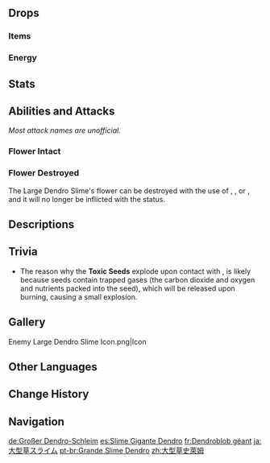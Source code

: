 {{Enemy Infobox
|image    = Enemy Large Dendro Slime.png
|type     = Common Enemies
|family   = Elemental Lifeforms
|group    = Slimes
|location = [[Mondstadt]]<br />[[Liyue]]
|dmgtype  = Physical
|dmgtype2 = Dendro
|weakpoint = no
|ability1 = Invincibility Frames
|ability2 = Healing
|ability3 = Summoning
}}
{{Enemy Intro}}

==Drops==
===Items===
{{Drops Table|type=Slimes (Large)}}

===Energy===
{{Energy Drops
|type  = Dendro
|hp1   = 66
|p1    = 1
|hp2   = 33
|p2    = 1
|hp3   = 0
|o3    = 1
}}

==Stats==
{{Enemy Stats|dendro_res=Immune|hp_ratio=2|atk_ratio=2.8|hp_type=1}}

==Abilities and Attacks==
''Most attack names are unofficial.''
===Flower Intact===
{{Enemy Attacks

|desc_1 = When the large red flower on top of the Large Dendro Slime is intact, it will be inflicted with the {{Dendro}} status at all times. {{Pyro}} can be applied to the slime to cause [[Burning]]. While burning, the slime will stay still and shake to put out the fire, and will be unable to attack.
|file_1 = Large Dendro Slime Burning
|caption_1 = Burning

|name_2 = Ambush Leap
|desc_2 = Upon spotting the player, the Large Dendro Slime will burrow into the ground, only leaving its large red flower visible. If [[Burning]] is inflicted upon it, it will be forced out of the burrowed state. While in its burrowed state, after the player turns away from it, jumps out of the ground and high into the air before slamming down at the player's location, dealing '''100% ATK''' as {{Color|AoE Physical DMG}}.
|strat_2 = If no Pyro attack is available, the player can simply turn away from the slime to end its invincible state.

|name_3 = Dendro Slime Summon
|desc_3 = Spreads 3 seeds that grow into [[Dendro Slime]]s. These summoned slimes do not yield any drops and will disappear after the parent slime is killed. A maximum of 6 summoned Dendro Slimes can exist at a time.

|name_4 = Poison Field
|desc_4 = Creates a field around itself which deals '''10% ATK''' as {{Color|Dendro DoT}} to players within it and continuously heals enemies within it (excluding itself).

|name_5 = Toxic Seeds
|desc_5 = Shoots 3 seeds which pop into lingering toxic clouds, applying a poison status to any player that passes through them, inflicting the {{Color|Dendro}} status and dealing '''10% ATK''' as {{Color|Dendro DoT}}.
* If the seeds come in contact with {{Pyro}}, they will explode, dealing '''100% ATK''' as {{Color|AoE Physical DMG}} and causing heavy knockback.
|file_5_2 = Large Dendro Slime Toxic Seeds Explosion
|caption_5_2 = Toxic Seeds (Explosion)
}}

===Flower Destroyed===
The Large Dendro Slime's flower can be destroyed with the use of {{Pyro}}, {{Electro}}, or {{Hydro}}, and it will no longer be inflicted with the {{Dendro}} status.

{{Enemy Attacks
|name_1 = Bump
|desc_1 = Bumps into the player, dealing '''50% ATK''' as {{Color|Physical DMG}}.

|name_2 = Leap
|desc_2 = Jumps high into the air before slamming down at the player's location, dealing '''100% ATK''' as {{Color|AoE Physical DMG}}.
* Certain enhanced Large Dendro Slimes, found in certain [[Domains]], [[Spiral Abyss]], overworld events and challenges, have reduced [[Cooldown]] on this attack.
}}

==Descriptions==
{{Description|A slime that has undergone ecological changes due to abundant Dendro in its environment.<br />There are some who see it as something similar to the Whopperflowers, hiding its true form to trick and hunt its prey, and some regard it as a slime that has been parasitized by some special plant. From this point of view, might some cultures also see these slimes as having some special medicinal value?|[[Archive]]}}

==Trivia==
*The reason why the '''Toxic Seeds''' explode upon contact with {{Pyro}}, is likely because seeds contain trapped gases (the carbon dioxide and oxygen and nutrients packed into the seed), which will be released upon burning, causing a small explosion.

==Gallery==
<gallery>
Enemy Large Dendro Slime Icon.png|Icon
</gallery>

==Other Languages==
{{Other Languages
|en      = Large Dendro Slime
|zhs     = 大型草史莱姆
|zhs_rm  = Dàxíng Cǎo Shǐláimǔ
|zht     = 大型草史萊姆
|zht_rm  = Dàxíng Cǎo Shǐláimǔ
|zh_tl   = Large {{Lex|Dendro|zh}} Slime
|ja      = 大型草スライム
|ja_rm   = Oogata Kusa Suraimu
|ja_tl   = Large {{Lex|Dendro|ja}} Slime
|ko      = 거대 풀 슬라임
|ko_rm   = Geodae Pul Seullaim
|ko_tl   = Large {{Lex|Dendro|ko}} Slime
|es      = Slime Gigante Dendro
|es_tl   = Giant Dendro Slime
|fr      = Dendroblob géant
|fr_tl   = Giant Dendro Blob
|ru      = Большой Дендро слайм
|ru_tl   = Large Dendro Slime
|th      = Large Dendro Slime
|vi      = Slime Thảo Lớn
|vi_tl   = Large {{Lex|Dendro|vi}} Slime
|de      = Großer Dendro-Schleim
|de_tl   = Large Dendro Slime
|id      = Large Dendro Slime
|pt      = Grande Slime Dendro
|pt_tl   = Large Dendro Slime
|tr      = Büyük Doğa Bodurlopu
|tr_tl   = 
|it      = Melmoso di Dendro gigante
|it_tl   = 
}}

==Change History==
{{Change History|1.0}}

==Navigation==
{{Enemy Navbox|type=Common}}

[[de:Großer Dendro-Schleim]]
[[es:Slime Gigante Dendro]]
[[fr:Dendroblob géant]]
[[ja:大型草スライム]]
[[pt-br:Grande Slime Dendro]]
[[zh:大型草史萊姆]]